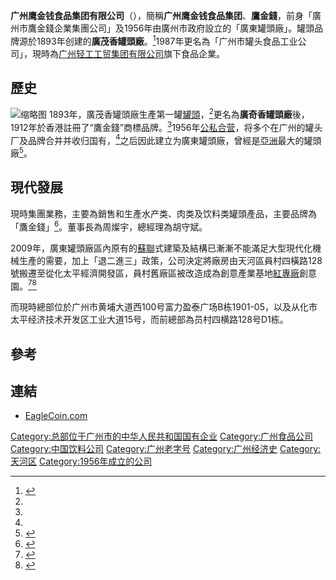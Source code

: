 '''广州鹰金钱食品集团有限公司'''（{{lang-en|Guangzhou Eagle-Coin Food Group Co., Ltd.}}），簡稱'''广州鹰金钱食品集团'''、'''鷹金錢'''，前身「廣州市鷹金錢企業集團公司」及1956年由廣州市政府設立的「廣東罐頭廠」。罐頭品牌源於1893年创建的'''廣茂香罐頭廠'''。<ref name=":0">{{Cite web|title=一道鲮鱼 唇齿留香|url=http://www.gzly.gov.cn/visitgz/m/a/36/34661.html|accessdate=2019-05-31|author=|date=2017-09-25|format=|publisher=广州市旅游局|language=|archive-date=2019-06-01|archive-url=https://web.archive.org/web/20190601045825/http://www.gzly.gov.cn/visitgz/m/a/36/34661.html|dead-url=no}}</ref>1987年更名為「广州市罐头食品工业公司」，現時為[[广州轻工工贸集团有限公司|广州轻工工贸集团有限公司]]旗下食品企業。

==歷史==
[[File:Fried_dace_with_salted_black_beans_02.jpg|缩略图]]
1893年，廣茂香罐頭廠生產第一罐{{Link-en|豆豉鯪魚|Fried dace with salted black beans}}[[罐頭|罐頭]]，<ref name=":0" />更名為'''廣奇香罐頭廠'''後，1912年於香港註冊了“鷹金錢”商標品牌。<ref name=":1" />1956年[[公私合营|公私合营]]，将多个在广州的罐头厂及品牌合并并收归国有，<ref name=":0" />之后因此建立为廣東罐頭廠，曾經是[[亞洲|亞洲]]最大的罐頭廠<ref name=":1">{{Cite web|url=http://www.gzlzh.com.cn/nd.jsp?id=51#_np=108_467|title=鹰金钱：百年鲜香，成就标志风味|accessdate=|author=|date=2013-08-14|publisher=廣州老字號協會|archive-date=2022-05-08|archive-url=https://web.archive.org/web/20220508024556/http://www.gzlzh.com.cn/nd.jsp?id=51#_np=108_467}}</ref>。

==現代發展==

現時集團業務，主要為銷售和生產水产类、肉类及饮料类罐頭產品，主要品牌為「鷹金錢」<ref>{{Cite web |url=http://www.eaglecoin.com/aboutus1.html |title=廣州市鷹金錢企業集團公司簡介 |accessdate=2013-05-27 |archive-date=2011-05-21 |archive-url=https://web.archive.org/web/20110521073302/http://www.eaglecoin.com/aboutus1.html |dead-url=no }}</ref>。董事長為周燦宇，總經理為胡守斌。

2009年，廣東罐頭廠區內原有的[[蘇聯|蘇聯]]式建築及結構已漸漸不能滿足大型現代化機械生產的需要，加上「退二進三」政策，公司決定將廠房由天河區員村四橫路128號搬遷至從化太平經濟開發區，員村舊廠區被改造成為創意產業基地[[紅專廠|紅專廠]]創意園。<ref>{{Cite web|title=广东罐头厂旧址纳入广州市历史建筑（第六批）推荐名单|url=http://news.ycwb.com/2018-07/17/content_30047520.htm|accessdate=2019-05-31|author=|date=2018-07-17 20:56|format=|publisher=[[羊城晚报|羊城晚报]]|language=|archive-date=2019-04-11|archive-url=https://web.archive.org/web/20190411151012/http://news.ycwb.com/2018-07/17/content_30047520.htm|dead-url=no}}</ref><ref>{{Cite web|title=“红专厂们”的十年：消亡、转型或融合|url=http://www.nfpeople.com/article/8942|accessdate=2019-05-31|author=|date=2019-01-03|format=|publisher=[[南方人物周刊|南方人物周刊]]|language=|archive-date=2019-06-01|archive-url=https://web.archive.org/web/20190601045824/http://www.nfpeople.com/article/8942|dead-url=no}}</ref>

而現時總部位於广州市黄埔大道西100号富力盈泰广场B栋1901-05，以及从化市太平经济技术开发区工业大道15号，而前總部為员村四横路128号D1栋。

==參考==
{{reflist}}

==連結==
*[http://www.eaglecoin.com/ EagleCoin.com]{{Wayback|url=http://www.eaglecoin.com/ |date=20130530130037 }}

[[Category:总部位于广州市的中华人民共和国国有企业|Category:总部位于广州市的中华人民共和国国有企业]]
[[Category:广州食品公司|Category:广州食品公司]]
[[Category:中国饮料公司|Category:中国饮料公司]]
[[Category:广州老字号|Category:广州老字号]]
[[Category:广州经济史|Category:广州经济史]]
[[Category:天河区|Category:天河区]]
[[Category:1956年成立的公司|Category:1956年成立的公司]]